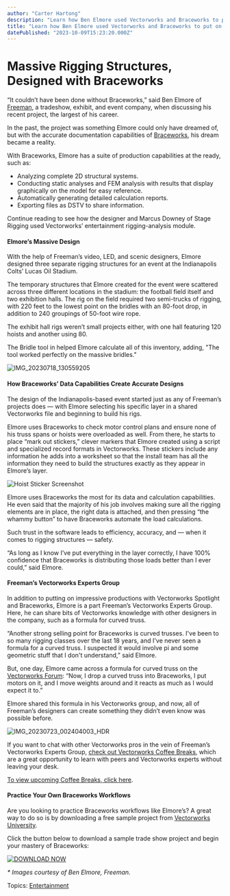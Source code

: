 ```yaml
---
author: "Carter Hartong"
description: "Learn how Ben Elmore used Vectorworks and Braceworks to put on the largest event of his career."
title: "Learn how Ben Elmore used Vectorworks and Braceworks to put on the largest event of his career." 
datePublished: "2023-10-09T15:23:20.000Z"
---
```

# Massive Rigging Structures, Designed with Braceworks

“It couldn’t have been done without Braceworks,” said Ben Elmore of [Freeman](https://www.freeman.com/), a tradeshow, exhibit, and event company, when discussing his recent project, the largest of his career.

In the past, the project was something Elmore could only have dreamed of, but with the accurate documentation capabilities of [Braceworks](https://www.vectorworks.net/braceworks), his dream became a reality.

With Braceworks, Elmore has a suite of production capabilities at the ready, such as:

* Analyzing complete 2D structural systems.
* Conducting static analyses and FEM analysis with results that display graphically on the model for easy reference.
* Automatically generating detailed calculation reports.
* Exporting files as DSTV to share information.

Continue reading to see how the designer and Marcus Downey of Stage Rigging used Vectorworks’ entertainment rigging-analysis module.

#### Elmore’s Massive Design

With the help of Freeman’s video, LED, and scenic designers, Elmore designed three separate rigging structures for an event at the Indianapolis Colts’ Lucas Oil Stadium.

The temporary structures that Elmore created for the event were scattered across three different locations in the stadium: the football field itself and two exhibition halls. The rig on the field required two semi-trucks of rigging, with 220 feet to the lowest point on the bridles with an 80-foot drop, in addition to 240 groupings of 50-foot wire rope.

The exhibit hall rigs weren’t small projects either, with one hall featuring 120 hoists and another using 80.

The Bridle tool in helped Elmore calculate all of this inventory, adding, "The tool worked perfectly on the massive bridles."

![IMG_20230718_130559205](https://blog.vectorworks.net/hs-fs/hubfs/Blog%20Images/230929_Ben%20Elmore%20Braceworks/IMG_20230718_130559205.jpg?width=1440&height=648&name=IMG_20230718_130559205.jpg)

#### How Braceworks’ Data Capabilities Create Accurate Designs

The design of the Indianapolis-based event started just as any of Freeman’s projects does — with Elmore selecting his specific layer in a shared Vectorworks file and beginning to build his rigs.

Elmore uses Braceworks to check motor control plans and ensure none of his truss spans or hoists were overloaded as well. From there, he starts to place “mark out stickers,” clever markers that Elmore created using a script and specialized record formats in Vectorworks. These stickers include any information he adds into a worksheet so that the install team has all the information they need to build the structures exactly as they appear in Elmore’s layer.

![Hoist Sticker Screenshot](https://blog.vectorworks.net/hs-fs/hubfs/Blog%20Images/230929_Ben%20Elmore%20Braceworks/Hoist%20Sticker%20Screenshot.png?width=1440&height=1013&name=Hoist%20Sticker%20Screenshot.png)

Elmore uses Braceworks the most for its data and calculation capabilities. He even said that the majority of his job involves making sure all the rigging elements are in place, the right data is attached, and then pressing “the whammy button” to have Braceworks automate the load calculations.

Such trust in the software leads to efficiency, accuracy, and — when it comes to rigging structures — safety.

“As long as I know I’ve put everything in the layer correctly, I have 100% confidence that Braceworks is distributing those loads better than I ever could,” said Elmore.

#### Freeman’s Vectorworks Experts Group

In addition to putting on impressive productions with Vectorworks Spotlight and Braceworks, Elmore is a part Freeman’s Vectorworks Experts Group. Here, he can share bits of Vectorworks knowledge with other designers in the company, such as a formula for curved truss.

“Another strong selling point for Braceworks is curved trusses. I've been to so many rigging classes over the last 18 years, and I've never seen a formula for a curved truss. I suspected it would involve pi and some geometric stuff that I don't understand,” said Elmore.

But, one day, Elmore came across a formula for curved truss on the [Vectorworks Forum](https://forum.vectorworks.net/): “Now, I drop a curved truss into Braceworks, I put motors on it, and I move weights around and it reacts as much as I would expect it to.”

Elmore shared this formula in his Vectorworks group, and now, all of Freeman’s designers can create something they didn’t even know was possible before.

![IMG_20230723_002404003_HDR](https://blog.vectorworks.net/hs-fs/hubfs/Blog%20Images/230929_Ben%20Elmore%20Braceworks/IMG_20230723_002404003_HDR.jpg?width=1440&height=1068&name=IMG_20230723_002404003_HDR.jpg)

If you want to chat with other Vectorworks pros in the vein of Freeman’s Vectorworks Experts Group, [check out Vectorworks Coffee Breaks](../../../net/vectorworks/blog/online-vectorworks-learning-sessions-coffee-breaks.html), which are a great opportunity to learn with peers and Vectorworks experts without leaving your desk.

[To view upcoming Coffee Breaks, click here](https://www3.vectorworks.net/service-select-coffee-break?hsCtaTracking=198bbd41-2ee2-4ae3-ba5d-d9cf356dae3a%7C21c53328-8033-4cc1-ae6d-49666a0799b9).

#### Practice Your Own Braceworks Workflows

Are you looking to practice Braceworks workflows like Elmore’s? A great way to do so is by downloading a free sample project from [Vectorworks University](https://university.vectorworks.net/).

Click the button below to download a sample trade show project and begin your mastery of Braceworks:

[![DOWNLOAD NOW](https://no-cache.hubspot.com/cta/default/3018241/eae3452b-897f-4a73-91ce-a42ae1f64997.png)](https://cta-redirect.hubspot.com/cta/redirect/3018241/eae3452b-897f-4a73-91ce-a42ae1f64997) 

_\* Images courtesy of Ben Elmore, Freeman._

 Topics: [Entertainment](https://blog.vectorworks.net/topic/entertainment) 

 